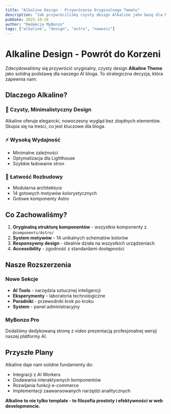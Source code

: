 ```yaml
---
title: "Alkaline Design - Przywrócenie Oryginalnego Tematu"
description: "Jak przywróciliśmy czysty design Alkaline jako bazę dla MyBonzo AI Blog"
pubDate: 2025-10-26
author: "Redakcja MyBonzo"
tags: ["alkaline", "design", "astro", "nowości"]
---
```


# Alkaline Design - Powrót do Korzeni

Zdecydowaliśmy się przywrócić oryginalny, czysty design **Alkaline Theme** jako solidną podstawę dla naszego AI bloga. To strategiczna decyzja, która zapewnia nam:

## Dlaczego Alkaline?

### 🎨 Czysty, Minimalistyczny Design
Alkaline oferuje elegancki, nowoczesny wygląd bez zbędnych elementów. Skupia się na treści, co jest kluczowe dla bloga.

### ⚡ Wysoką Wydajność
- Minimalne zależności
- Optymalizacja dla Lighthouse
- Szybkie ładowanie stron

### 🔧 Łatwość Rozbudowy
- Modularna architektura
- 14 gotowych motywów kolorystycznych
- Gotowe komponenty Astro

## Co Zachowaliśmy?

1. **Oryginalną strukturę komponentów** - wszystkie komponenty z `@components/Astro/`
2. **System motywów** - 14 unikalnych schematów kolorów
3. **Responsywny design** - idealnie działa na wszystkich urządzeniach
4. **Accessibility** - zgodność z standardami dostępności

## Nasze Rozszerzenia

### Nowe Sekcje
- **AI Tools** - narzędzia sztucznej inteligencji
- **Eksperymenty** - laboratoria technologiczne
- **Poradniki** - przewodniki krok po kroku
- **System** - panel administracyjny

### MyBonzo Pro
Dodaliśmy dedykowaną stronę z video prezentacją profesjonalnej wersji naszej platformy AI.

## Przyszłe Plany

Alkaline daje nam solidne fundamenty do:
- Integracji z AI Workers
- Dodawania interaktywnych komponentów
- Rozwijania funkcji e-commerce
- Implementacji zaawansowanych narzędzi analitycznych

**Alkaline to nie tylko template - to filozofia prostoty i efektywności w web developmencie.**